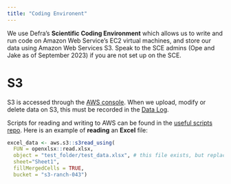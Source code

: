 ```yaml
---
title: "Coding Environent"
---
```


We use Defra's **Scientific Coding Environment** which allows us to write and run code on Amazon Web Service's EC2 virtual machines, and store our data using Amazon Web Services S3. Speak to the SCE admins (Ope and Jake as of September 2023) if you are not set up on the SCE.

# S3

S3 is accessed through the [AWS console](https://int-sce-network.awsapps.com/console). When we upload, modify or delete data on S3, this must be recorded in the [Data Log](https://defra.sharepoint.com/:x:/r/teams/Team1478/_layouts/15/Doc.aspx?sourcedoc=%7B2FCDCE89-3F0D-41DD-B451-CB0D77D8DA26%7D&file=Data%20Log%20Ranch_479.xlsx&action=default&mobileredirect=true).

Scripts for reading and writing to AWS can be found in the [useful scripts repo](https://github.com/Defra-pEPR-Modelling-Team/useful_scripts/blob/main/AWS%20to%20R.Rmd). Here is an example of **reading** an **Excel** file:
```r
excel_data <- aws.s3::s3read_using(
  FUN = openxlsx::read.xlsx,
  object = "test_folder/test_data.xlsx", # this file exists, but replace with your own filepath
  sheet="Sheet1",
  fillMergedCells = TRUE,
  bucket = "s3-ranch-043")
```